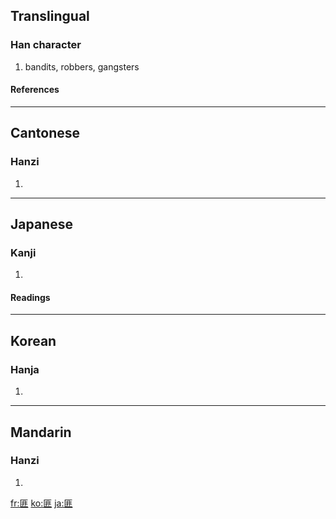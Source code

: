 ==Translingual==
===Han character===
{{Han char|rn=22|rad=匚|as=08|sn=10|four=7171<sub>1</sub>|canj=尸中一卜 (SLMY)}}
# bandits, robbers, gangsters
====References====
{{Han ref|kx=0153.450|dkj=02629|dj=0346.060|hdz=10087.010|uh=532A|ud=21290|bh=ADEA|bd=44522}}
----
==Cantonese==
===Hanzi===
{{yue-hanzi|jyut=|y=fei2}}
# {{defn|Cantonese}}
----
==Japanese==
===Kanji===
{{ja-kanji|grade=|rs=匚08}}
# {{defn|Japanese}} 
====Readings====
{{ja-readings|on=[[ひ]] (hi)|kun=[[はこ]] (hako), [[かたみ]] (katami), [[あらず]] (arazu)}}
----
==Korean==
===Hanja===
{{ko-hanja|hangeul=[[비]], [[분]]|rv=bi, bun|mr=pi, pun}}
# {{defn|Korean}}
----
==Mandarin==
===Hanzi===
{{cmn-hanzi|pin=[[fěi]] ([[fei3]])|wg=fei<sup>3</sup>}}
# {{defn|Mandarin}}

[[fr:匪]]
[[ko:匪]]
[[ja:匪]]